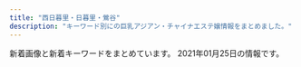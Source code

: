```yaml
---
title: "西日暮里・日暮里・鶯谷"
description: "キーワード別にの巨乳アジアン・チャイナエステ嬢情報をまとめました。"
---
```


新着画像と新着キーワードをまとめています。
2021年01月25日の情報です。

<DmmAffiliateIns />
<KeywordTable
  shops={
    [
    {
        "keywords": {
            "C": 21
        },
        "img_links": [
            "http://es-rlx.com/staff/mai/01.jpg",
            "http://es-rlx.com/img/ttl_rec.png",
            "http://es-rlx.com/img/access/kanban.png",
            "http://es-rlx.com/staff/yuki/01.jpg",
            "http://es-rlx.com/staff/rumi/01.jpg",
            "http://es-rlx.com/img/access/road04.jpg",
            "http://es-rlx.com/pic/top2.jpg",
            "http://es-rlx.com/img/youtube.jpg",
            "http://es-rlx.com/img/access/road01.jpg",
            "http://es-rlx.com/staff/minami/01.jpg",
            "http://es-rlx.com/staff/mai/01mb.jpg",
            "http://es-rlx.com/img/ttl_mobile.png",
            "http://es-rlx.com/img/access/roaddm.png",
            "http://es-rlx.com/pic/top1.jpg",
            "http://es-rlx.com/staff/anna/01.jpg",
            "http://es-rlx.com/staff/yuki/01mb.jpg",
            "http://es-rlx.com/img/ft_tel.png",
            "http://es-rlx.com/img/ttl_tnew.png",
            "http://es-rlx.com/img/access/road02.jpg",
            "http://es-rlx.com/img/ttl_staff.png",
            "http://es-rlx.com/staff/sakura/01.jpg",
            "http://es-rlx.com/img/access/road03.jpg",
            "http://es-rlx.com/pic/top3.jpg",
            "http://es-rlx.com/staff/rumi/01mb.jpg",
            "http://es-rlx.com/staff/anna/01mb.jpg",
            "http://es-rlx.com/pic/head.png",
            "http://es-rlx.com/i/files/homeimg.jpg",
            "http://es-rlx.com/staff/sakura/01mb.jpg",
            "http://es-rlx.com/staff/minami/01mb.jpg"
        ],
        "name": "\u5065\u7f8e\u5802",
        "url": "http://es-rlx.com/",
        "station": "JR\u9daf\u8c37\u99c5\u5317\u53e3"
    },
    {
        "keywords": {
            "85": 12,
            "87": 8,
            "E": 4,
            "C": 14,
            "86": 4,
            "D": 20
        },
        "url": "https://mominoki.tyo.ac/",
        "name": "\u3082\u307f\u306e\u6728",
        "img_links": [
            "https://mominoki.tyo.ac/photos/sites/41/2020/09/2020092810535583.jpg",
            "https://mominoki.tyo.ac/images/room4.jpg",
            "https://mominoki.tyo.ac/images/themes/pink/no2.png",
            "https://mominoki.tyo.ac/images/themes/pink/mobile.jpg",
            "https://mominoki.tyo.ac/photos/sites/41/2020/09/2020092804344750.jpg",
            "https://mominoki.tyo.ac/images/themes/pink/no1.png",
            "https://mominoki.tyo.ac/images/themes/pink/r3.jpg",
            "https://mominoki.tyo.ac/images/room3.jpg",
            "https://mominoki.tyo.ac/images/themes/pink/s_newface.png",
            "https://mominoki.tyo.ac/photos/sites/41/2020/11/2020111401222038.jpg",
            "https://mominoki.tyo.ac/photos/sites/41/2020/09/2020092804344859.jpg",
            "https://mominoki.tyo.ac/photos/sites/41/2020/09/2020092804344656.jpg",
            "https://mominoki.tyo.ac/images/themes/pink/s_news.png",
            "https://mominoki.tyo.ac/images/themes/pink/s_staff.png",
            "https://mominoki.tyo.ac/images/room2.jpg",
            "https://mominoki.tyo.ac/images/themes/pink/s_link.png",
            "https://mominoki.tyo.ac/images/themes/pink/line.png",
            "https://mominoki.tyo.ac/images/room1.jpg",
            "https://mominoki.tyo.ac/images/themes/pink/s_pickup.png",
            "https://mominoki.tyo.ac/images/themes/pink/s_ranking.png",
            "https://mominoki.tyo.ac/photos/sites/41/2020/09/2020092801595154.jpg"
        ],
        "station": "\u753a\u5c4b\u99c51\u756a\u51fa\u53e3"
    },
    {
        "url": "http://momo.tyo.cm/",
        "name": "\u6843",
        "img_links": [
            "http://momo.tyo.cm/images/pagetop.png",
            "http://momo.tyo.cm/images/tit04.png",
            "http://momo.tyo.cm/images/tit02.png",
            "http://momo.tyo.cm/images/nav_link04.png",
            "http://momo.tyo.cm/images/nav_link05.png",
            "http://momo.tyo.cm/images/tit_com05.png",
            "http://momo.tyo.cm/images/tit_com04.png",
            "http://momo.tyo.cm/images/nav_link01.png",
            "http://momo.tyo.cm/images/border02.png",
            "http://momo.tyo.cm/images/top_slider01.jpg",
            "http://momo.tyo.cm/images/tit05.png",
            "http://momo.tyo.cm/images/tit_com01.png",
            "http://momo.tyo.cm/images/news.png",
            "http://momo.tyo.cm/photos/sites/53/2020/12/2020120110412383.jpg",
            "http://momo.tyo.cm/images/tit_link01.png",
            "http://momo.tyo.cm/images/tit_com02.png",
            "http://momo.tyo.cm/images/nav_link06.png",
            "http://momo.tyo.cm/images/tit_com03.png",
            "http://momo.tyo.cm/images/top_slider02.jpg",
            "http://momo.tyo.cm/photos/sites/53/2020/08/2020083106342133.jpg",
            "http://momo.tyo.cm/images/tit03.png",
            "http://momo.tyo.cm/images/tit_com.png",
            "http://momo.tyo.cm/images/nav_link03.png",
            "http://momo.tyo.cm/images/tit01.png",
            "http://momo.tyo.cm/images/nav_link02.png",
            "http://momo.tyo.cm/photos/sites/53/2020/08/2020083106342164.jpg",
            "http://momo.tyo.cm/images/tit_staff.png",
            "http://momo.tyo.cm/images/border01.png",
            "http://momo.tyo.cm/photos/sites/53/2020/12/202012011041246.jpg",
            "http://momo.tyo.cm/images/bg_pick.png"
        ],
        "station": "JR\u65e5\u66ae\u91cc\u99c5\u5357\u53e3",
        "keywords": {
            "86": 15,
            "85": 5,
            "D": 20
        }
    },
    {
        "station": "JR\u9daf\u8c37\u99c5\u5317\u53e3",
        "url": "http://www.es-ms.work/",
        "name": "\u30df\u30a1\u30aa\u30df\u30a1\u30aa",
        "keywords": {},
        "img_links": [
            "http://www.es-ms.work/images/rec1.jpg",
            "http://www.es-ms.work/img/kaya1.jpg",
            "http://www.es-ms.work/images/3.jpg",
            "http://www.es-ms.work/images/1.jpg",
            "http://www.es-ms.work/img/rina1.jpg",
            "http://www.es-ms.work/images/int2.jpg",
            "http://www.es-ms.work/images/ac1.jpg",
            "http://www.es-ms.work/images/int1.jpg",
            "http://www.es-ms.work/images/rec2.jpg",
            "http://www.es-ms.work/images/tg.jpg",
            "http://www.es-ms.work/images/2.jpg",
            "http://www.es-ms.work/staff/sayuri.jpg",
            "http://www.es-ms.work/images/interior_t.jpg",
            "http://www.es-ms.work/images/head.jpg",
            "http://www.es-ms.work/images/news.jpg",
            "http://www.es-ms.work/images/staff_t.jpg",
            "http://www.es-ms.work/staff/rina.jpg",
            "http://www.es-ms.work/staff/kaya.jpg",
            "http://www.es-ms.work/images/s1.png",
            "http://www.es-ms.work/img/sayuri1.jpg",
            "http://www.es-ms.work/images/sys.jpg"
        ]
    },
    {
        "station": "JR\u65e5\u66ae\u91cc\u99c5\u5357\u53e3",
        "keywords": {
            "\u30bb\u30af\u30b7\u30fc": 29,
            "G": 2,
            "E": 2
        },
        "img_links": [
            "https://www.sofia-est.com/img/material/top_infomation.png",
            "https://www.sofia-est.com/img/material/yakusoku.png",
            "https://www.sofia-est.com/img/girl/thumb/s111_2.jpg",
            "https://www.sofia-est.com/img/material/page8_subt2.png",
            "https://www.sofia-est.com/img/girl/thumb/s55_2.jpg",
            "https://www.sofia-est.com/img/girl/list/s56_list.jpg",
            "https://www.sofia-est.com/img/material/gm3_rollout.png",
            "https://www.sofia-est.com/img/girl/thumb/s97_1.jpg",
            "https://www.sofia-est.com/img/material/course_tanta2.png",
            "https://www.sofia-est.com/img/girl/list/s85_list.jpg",
            "https://www.sofia-est.com/img/girl/pickup/pickup20191220093623.jpg",
            "https://www.sofia-est.com/img/material/mob_youtube.png",
            "https://www.sofia-est.com/img/girl/main/s55_1.jpg",
            "https://www.sofia-est.com/img/top/topslide20141211.jpg",
            "https://www.sofia-est.com/img/girl/main/s97_1.jpg",
            "https://www.sofia-est.com/img/girl/list/s111_list.jpg",
            "https://www.sofia-est.com/img/material/movie_right_yaji.png",
            "https://www.sofia-est.com/img/girl/thumb/s92_2.jpg",
            "https://www.sofia-est.com/img/material/page8_subt1.png",
            "https://www.sofia-est.com/img/material/photo1.jpg",
            "https://www.sofia-est.com/img/material/page3_subt1.png",
            "https://www.sofia-est.com/img/girl/thumb/s85_1.jpg",
            "https://www.sofia-est.com/img/material/top_camp.png",
            "https://www.sofia-est.com/img/girl/thumb/s81_3.jpg",
            "https://www.sofia-est.com/img/material/page6_subt2.png",
            "https://www.sofia-est.com/img/girl/mobilepickup/mobilepickup20200302124127.jpg",
            "https://www.sofia-est.com/img/material/gm6_rollout.png",
            "https://www.sofia-est.com/img/material/photo2.jpg",
            "https://www.sofia-est.com/img/material/page3_1_subt2.png",
            "https://www.sofia-est.com/img/girl/main/s99_1.jpg",
            "https://www.sofia-est.com/img/girl/thumb/s81_4.jpg",
            "https://www.sofia-est.com/img/material/photo7.jpg",
            "https://www.sofia-est.com/img/girl/thumb/s55_3.jpg",
            "https://www.sofia-est.com/img/material/photobig.jpg",
            "https://www.sofia-est.com/img/material/page4_subt2.png",
            "https://www.sofia-est.com/img/girl/thumb/s57_2.jpg",
            "https://www.sofia-est.com/img/material/noimg_m.jpg",
            "https://www.sofia-est.com/img/material/page5_subt2.png",
            "https://www.sofia-est.com/img/girl/list/s55_list.jpg",
            "https://www.sofia-est.com/img/top/topslide20150918.jpg",
            "https://www.sofia-est.com/img/material/courseoption_rev1.png",
            "https://www.sofia-est.com/img/girl/list/s81_list.jpg",
            "https://www.sofia-est.com/img/girl/thumb/s81_2.jpg",
            "https://www.sofia-est.com/img/material/photo5.jpg",
            "https://www.sofia-est.com/img/material/top_kodawariimg1.jpg",
            "https://www.sofia-est.com/img/girl/thumb/s89_1.jpg",
            "https://www.sofia-est.com/img/what/coupon202009.png",
            "https://www.sofia-est.com/img/girl/list/s99_list.jpg",
            "https://www.sofia-est.com/img/material/photo4.jpg",
            "https://www.sofia-est.com/img/girl/main/s94_1.jpg",
            "https://www.sofia-est.com/img/girl/list/s57_list.jpg",
            "https://www.sofia-est.com/img/material/page4_subt1.png",
            "https://www.sofia-est.com/img/girl/main/s84_1.jpg",
            "https://www.sofia-est.com/img/material/photo6.jpg",
            "https://www.sofia-est.com/img/girl/thumb/s99_1.jpg",
            "https://www.sofia-est.com/img/girl/main/s57_1.jpg",
            "https://www.sofia-est.com/img/girl/thumb/s99_2.jpg",
            "https://www.sofia-est.com/img/top/topslide20141210.jpg",
            "https://www.sofia-est.com/img/girl/main/s111_1.jpg",
            "https://www.sofia-est.com/img/material/movieicon.png",
            "https://www.sofia-est.com/img/material/photo3.jpg",
            "https://www.sofia-est.com/img/girl/thumb/s57_4.jpg",
            "https://www.sofia-est.com/img/material/iph.png",
            "https://www.sofia-est.com/img/material/page3_1_subt1.png",
            "https://www.sofia-est.com/img/girl/list/s94_list.jpg",
            "https://www.sofia-est.com/img/girl/thumb/s85_3.jpg",
            "https://www.sofia-est.com/img/girl/list/s92_list.jpg",
            "https://www.sofia-est.com/img/material/movie_left_yaji.png",
            "https://www.sofia-est.com/img/material/gm2_rollout.png",
            "https://www.sofia-est.com/img/girl/thumb/s94_1.jpg",
            "https://www.sofia-est.com/img/material/page6_subt3.png",
            "https://www.sofia-est.com/img/material/coursepoint_rev2.png",
            "https://www.sofia-est.com/img/girl/thumb/s97_2.jpg",
            "https://www.sofia-est.com/img/material/mobileqr.png",
            "https://www.sofia-est.com/img/material/top_kodawari.png",
            "https://www.sofia-est.com/img/material/phototxt.jpg",
            "https://www.sofia-est.com/img/girl/main/s85_1.jpg",
            "https://www.sofia-est.com/img/girl/main/s92_1.jpg",
            "https://www.sofia-est.com/img/girl/thumb/s57_3.jpg",
            "https://www.sofia-est.com/img/material/doublecourse_rev1.png",
            "https://www.sofia-est.com/img/girl/thumb/s55_1.jpg",
            "https://www.sofia-est.com/img/girl/thumb/s94_2.jpg",
            "https://www.sofia-est.com/img/material/gm5_rollout.png",
            "https://www.sofia-est.com/img/girl/thumb/s84_2.jpg",
            "https://www.sofia-est.com/img/material/top_twitter.png",
            "https://www.sofia-est.com/img/girl/thumb/s85_2.jpg",
            "https://www.sofia-est.com/img/material/hosi5.png",
            "https://www.sofia-est.com/img/material/page7_subt1.png",
            "https://www.sofia-est.com/img/girl/thumb/s92_1.jpg",
            "https://www.sofia-est.com/img/material/noimg_thumb.jpg",
            "https://www.sofia-est.com/img/girl/pickup/pickup20200111122329.jpg",
            "https://www.sofia-est.com/img/girl/pickup/pickup20190509222453.jpg",
            "https://www.sofia-est.com/img/material/top_newface.png",
            "https://www.sofia-est.com/img/girl/thumb/s100_1.jpg",
            "https://www.sofia-est.com/img/girl/list/s84_list.jpg",
            "https://www.sofia-est.com/img/material/pagetop_rollout.png",
            "https://www.sofia-est.com/img/girl/thumb/s57_1.jpg",
            "https://www.sofia-est.com/img/girl/main/s81_1.jpg",
            "https://www.sofia-est.com/img/material/gm4_rollout.png",
            "https://www.sofia-est.com/img/material/page6_subt1.png",
            "https://www.sofia-est.com/img/girl/thumb/s56_2.jpg",
            "https://www.sofia-est.com/img/material/movie20141210.jpg",
            "https://www.sofia-est.com/img/girl/thumb/s84_1.jpg",
            "https://www.sofia-est.com/img/material/gm1_rollout.png",
            "https://www.sofia-est.com/img/material/top_pickup.png",
            "https://www.sofia-est.com/img/banner/koko_120x60.png",
            "https://www.sofia-est.com/img/girl/list/s89_list.jpg",
            "https://www.sofia-est.com/img/material/photo8.jpg",
            "https://www.sofia-est.com/img/material/course_tanta1.png",
            "https://www.sofia-est.com/img/material/top_about.png",
            "https://www.sofia-est.com/img/material/page5_subt1.png",
            "https://www.sofia-est.com/img/material/noimg_b.jpg",
            "https://www.sofia-est.com/img/girl/thumb/s81_5.jpg",
            "https://www.sofia-est.com/img/girl/pickup/pickup20180411052859.jpg",
            "https://www.sofia-est.com/img/girl/thumb/s56_1.jpg",
            "https://www.sofia-est.com/img/girl/list/s97_list.jpg",
            "https://www.sofia-est.com/img/girl/pickup/pickup20191220093702.jpg",
            "https://www.sofia-est.com/img/material/page2_subt1.png",
            "https://www.sofia-est.com/img/girl/thumb/s81_1.jpg",
            "https://www.sofia-est.com/img/material/top_news.png",
            "https://www.sofia-est.com/img/material/top_movie.png",
            "https://www.sofia-est.com/img/girl/list/s100_list.jpg",
            "https://www.sofia-est.com/img/girl/thumb/s111_1.jpg",
            "https://www.sofia-est.com/img/material/sd_rt_btn.png",
            "https://www.sofia-est.com/img/girl/main/s56_1.jpg"
        ],
        "name": "\u30bd\u30d5\u30a3\u30a2",
        "url": "https://www.sofia-est.com/"
    },
    {
        "station": "JR\u65e5\u66ae\u91cc\u99c5\u6771\u53e3",
        "keywords": {},
        "url": "http://es-minami.com/",
        "name": "\u307f\u306a\u307f",
        "img_links": [
            "http://es-minami.com/gals/yuki1.jpg",
            "http://www.es-minami.com/gals/mika2.jpg",
            "http://www.es-minami.com/images/riri1.jpg",
            "http://www.es-minami.com/img/sayuri1.jpg",
            "http://www.es-minami.com/images/sayuri1.jpg",
            "http://es-minami.com/img/sayuri2.jpg",
            "http://www.es-minami.com/gals/sakura1.jpg",
            "http://www.es-minami.com/img/mika2.jpg",
            "http://es-minami.com/images/news.png",
            "http://es-minami.com/gals/riri1.jpg",
            "http://es-minami.com/gals/sakura1.jpg",
            "http://www.es-minami.com/images/news.png",
            "http://www.es-minami.com/gals/riri1.jpg",
            "http://es-minami.com/img/riri1.jpg",
            "http://es-minami.com/gals/sayuri1.jpg",
            "http://es-minami.com/images/staff-bar.png",
            "http://es-minami.com/images/riri1.jpg",
            "http://es-minami.com/gals/sayuri2.jpg",
            "http://www.es-minami.com/images/pick_staff6.jpg",
            "http://es-minami.com/images/mobole.png",
            "http://www.es-minami.com/gals/nana1.jpg",
            "http://www.es-minami.com/images/mika1.jpg",
            "http://www.es-minami.com/img/nana1.jpg",
            "http://es-minami.com/img/mika1.jpg",
            "http://es-minami.com/gals/nana1.jpg",
            "http://es-minami.com/images/pick_staff6.jpg",
            "http://www.es-minami.com/img/sayuri2.jpg",
            "http://es-minami.com/images/mika2.jpg",
            "http://es-minami.com/images/sayuri2.jpg",
            "http://es-minami.com/images/rika1.jpg",
            "http://es-minami.com/gals/mika2.jpg",
            "http://www.es-minami.com/images/sayuri2.jpg",
            "http://www.es-minami.com/gals/rika1.jpg",
            "http://es-minami.com/images/mika1.jpg",
            "http://es-minami.com/images/sayuri1.jpg",
            "http://www.es-minami.com/img/riri1.jpg",
            "http://www.es-minami.com/images/mika2.jpg",
            "http://es-minami.com/img/yuki1.jpg",
            "http://www.es-minami.com/images/mobole.png",
            "http://www.es-minami.com/img/yuki1.jpg",
            "http://www.es-minami.com/gals/sayuri1.jpg",
            "http://es-minami.com/img/mika2.jpg",
            "http://www.es-minami.com/images/staff-bar.png",
            "http://www.es-minami.com/images/nana1.jpg",
            "http://www.es-minami.com/images/yuki1.jpg",
            "http://es-minami.com/gals/mika1.jpg",
            "http://www.es-minami.com/gals/sayuri2.jpg",
            "http://es-minami.com/images/yuki1.jpg",
            "http://www.es-minami.com/gals/mika1.jpg",
            "http://www.es-minami.com/gals/yuki1.jpg",
            "http://es-minami.com/images/nana1.jpg",
            "http://es-minami.com/img/nana1.jpg",
            "http://www.es-minami.com/img/mika1.jpg",
            "http://es-minami.com/gals/rika1.jpg",
            "http://es-minami.com/img/sayuri1.jpg",
            "http://www.es-minami.com/images/rika1.jpg"
        ]
    },
    {
        "img_links": [
            "http://chou.ies.bz/photos/sites/85/2020/12/2020121802483415.jpg",
            "http://chou.ies.bz/images/s_pick.png",
            "http://chou.ies.bz/photos/sites/85/2019/07/2019070106330942.jpg",
            "http://chou.ies.bz/photos/sites/85/2019/07/2019070106340260.jpg",
            "http://chou.ies.bz/images/s_news.png",
            "http://chou.ies.bz/photos/sites/85/2019/07/2019070106333414.jpg",
            "http://chou.ies.bz/images/s_staff.jpg",
            "http://chou.ies.bz/photos/sites/85/2019/12/2019120602315853.jpg",
            "http://chou.ies.bz/photos/sites/85/2019/07/2019070509385227.jpg",
            "http://chou.ies.bz/photos/sites/85/2020/12/2020120204150858.jpg",
            "http://chou.ies.bz/images/n3.png",
            "http://chou.ies.bz/photos/sites/85/2020/10/2020100610383828.jpg",
            "http://chou.ies.bz/photos/sites/85/2020/12/2020120204265615.jpg",
            "http://chou.ies.bz/images/n1.jpg",
            "http://chou.ies.bz/images/mobile.png",
            "http://chou.ies.bz/images/top.png",
            "http://chou.ies.bz/photos/sites/85/2019/07/2019070106320474.jpg",
            "http://chou.ies.bz/photos/sites/85/2019/06/2019062803491517.jpg",
            "http://chou.ies.bz/images/s3.png",
            "http://chou.ies.bz/images/s1.png",
            "http://chou.ies.bz/photos/sites/85/2020/10/2020100610370157.jpg",
            "http://chou.ies.bz/images/s_link.png"
        ],
        "name": "\u706f\u308a\u5c4b",
        "keywords": {
            "84": 2,
            "87": 1,
            "85": 1,
            "C": 1,
            "D": 9,
            "E": 1,
            "86": 7
        },
        "station": "JR\u897f\u65e5\u66ae\u91cc\u99c5",
        "url": "http://chou.ies.bz/"
    },
    {
        "img_links": [
            "http://www.en-nippori.net/image/mainparts/images/navi01_06.jpg",
            "http://www.en-nippori.net/image/mainparts/images/navi01_05.jpg",
            "http://www.en-nippori.net/image/therapist/06.jpg",
            "http://www.en-nippori.net/image/therapist/04.jpg",
            "http://www.en-nippori.net/image/mainparts/main.jpg",
            "http://www.en-nippori.net/image/index/top.jpg",
            "http://www.en-nippori.net/image/mainparts/images/navi01_03.jpg",
            "http://www.en-nippori.net/image/therapist/01.jpg",
            "http://www.en-nippori.net/image/mainparts/images/navi01_04.jpg",
            "http://www.en-nippori.net/image/therapist/02.jpg",
            "http://www.en-nippori.net/image/mainparts/images/navi01_07.jpg",
            "http://www.en-nippori.net/image/mainparts/images/navi01_02.jpg",
            "http://www.en-nippori.net/image/therapist/03.jpg"
        ],
        "keywords": {
            "C": 6
        },
        "station": "JR\u65e5\u66ae\u91cc\u99c5\u6771\u53e3",
        "url": "http://www.en-nippori.net/",
        "name": "\u7e01"
    },
    {
        "station": "JR\u65e5\u66ae\u91cc\u99c5",
        "url": "http://www.night.ne.jp/tokyo/hayasi/",
        "keywords": {},
        "name": "\u6797\u30de\u30c3\u30b5\u30fc\u30b8",
        "img_links": [
            "http://www.night.ne.jp/tokyo/hayasi/img/index_top.jpg",
            "http://www.night.ne.jp/tokyo/hayasi/img/view_1.jpg",
            "http://www.night.ne.jp/_format/P/img/index_enter_1.jpg",
            "http://www.night.ne.jp/nightnet/img/16.jpg",
            "http://www.night.ne.jp/nightnet/img/10.jpg",
            "http://www.night.ne.jp/_format/W/img/whats_view.jpg",
            "http://www.night.ne.jp/nightnet/img/6.jpg",
            "http://www.night.ne.jp/tokyo/hayasi/img/view_5.jpg",
            "http://www.night.ne.jp/nightnet/img/4.jpg",
            "http://www.night.ne.jp/tokyo/hayasi/img/view_6.jpg",
            "http://www.night.ne.jp/tokyo/hayasi/img/index.jpg",
            "http://www.night.ne.jp/tokyo/hayasi/img/view_2.jpg",
            "http://www.night.ne.jp/_format/P/img/whats_news.jpg",
            "http://www.night.ne.jp/nightnet/img/8.jpg",
            "http://www.night.ne.jp/nightnet/img/1.jpg",
            "http://www.night.ne.jp/nightnet/img/17.jpg",
            "http://www.night.ne.jp/nightnet/img/3.jpg",
            "http://www.night.ne.jp/nightnet/img/15.jpg",
            "http://www.night.ne.jp/_format/P/img/over_msg_01.jpg",
            "http://www.night.ne.jp/tokyo/hayasi/img/view_3.jpg",
            "http://www.night.ne.jp/nightnet/img/9.jpg",
            "http://www.night.ne.jp/tokyo/hayasi/img/view_4.jpg",
            "http://www.night.ne.jp/nightnet/img/11.jpg",
            "http://www.night.ne.jp/nightnet/img/5.jpg",
            "http://www.night.ne.jp/nightnet/img/14.jpg",
            "http://www.night.ne.jp/_format/P/img/over_msg_02.jpg",
            "http://www.night.ne.jp/tokyo/hayasi/img/qr_code.jpg",
            "http://www.night.ne.jp/nightnet/img/7.jpg",
            "http://www.night.ne.jp/nightnet/img/12a.jpg",
            "http://www.night.ne.jp/tokyo/hayasi/img_staff/g_7181.jpg",
            "http://www.night.ne.jp/nightnet/img/13.jpg",
            "http://www.night.ne.jp/tokyo/hayasi/img/index_view.jpg",
            "http://www.night.ne.jp/nightnet/img/2.jpg"
        ]
    },
    {
        "name": "\u3075\u308f\u3075\u308f",
        "img_links": [
            "http://flowerscent.este.work/head_1_4691_1553674270167089.png",
            "http://flowerscent.este.work/head_3_4691_1556258938113847.png",
            "http://flowerscent.este.work/2/uploadimg/1599833697.jpg",
            "http://flowerscent.este.work/2/uploadimg/1600260826.jpg",
            "http://flowerscent.este.work/head_2_4691_1553674270815382.png"
        ],
        "station": "JR\u897f\u65e5\u66ae\u91cc\u99c5",
        "keywords": {
            "86": 12,
            "87": 12,
            "C": 36,
            "83": 36,
            "D": 12,
            "E": 12
        },
        "url": "http://flowerscent.este.work/"
    },
    {
        "img_links": [
            "http://www.relax-mirai.info/images/momo1.jpg",
            "http://www.relax-mirai.info/images/m03.jpg",
            "http://www.relax-mirai.info/gals/emi1.jpg",
            "http://www.relax-mirai.info/gals/kaka1.jpg",
            "http://www.relax-mirai.info/images/m04.jpg",
            "http://www.relax-mirai.info/images/risa1.jpg",
            "http://www.relax-mirai.info/i/images/sayuri1.jpg",
            "http://www.relax-mirai.info/i/images/momo1.jpg",
            "http://www.relax-mirai.info/i/120/sayuri1.jpg",
            "http://www.relax-mirai.info/images/sayuri1.jpg",
            "http://www.relax-mirai.info/images/info02.jpg",
            "http://www.relax-mirai.info/gals/risa1.jpg",
            "http://www.relax-mirai.info/images/info01.jpg",
            "http://www.relax-mirai.info/images/qr.jpg",
            "http://www.relax-mirai.info/gals/aki1.jpg",
            "http://www.relax-mirai.info/images/m02.jpg"
        ],
        "keywords": {},
        "name": "\u672a\u6765",
        "station": "\u65e5\u66ae\u91cc\u99c5\u6771\u53e3",
        "url": "http://www.relax-mirai.info/"
    },
    {
        "station": "JR\u65e5\u66ae\u91cc\u99c5\u5357\u53e3",
        "url": "http://www.mac-riraku106.xyz/",
        "keywords": {
            "E": 7,
            "94": 3,
            "86": 18,
            "85": 15,
            "D": 46,
            "F": 3,
            "C": 20
        },
        "name": "\u306f\u305f\u3061",
        "img_links": [
            "http://www.mac-riraku106.xyz/static/picture/1.jpg",
            "http://www.mac-riraku106.xyz/uploads/191008/1-19100Q5453V63.jpg",
            "http://www.mac-riraku106.xyz/uploads/190723/33-1.jpg",
            "http://www.mac-riraku106.xyz/uploads/190723/34-1.jpg",
            "http://www.mac-riraku106.xyz/static/picture/top-img02.png",
            "http://www.mac-riraku106.xyz/static/picture/michi02.png",
            "http://www.mac-riraku106.xyz/uploads/200501/1-200501125251121.jpg",
            "http://www.mac-riraku106.xyz/uploads/200310/1-20031013091I08.jpg",
            "http://www.mac-riraku106.xyz/uploads/200325/1-2003251H340B9.jpg",
            "http://www.mac-riraku106.xyz/uploads/191128/1-19112Q3111UF.jpg",
            "http://www.mac-riraku106.xyz/uploads/200317/1-20031G44235R7.jpg",
            "http://www.mac-riraku106.xyz/uploads/200317/1-20031G4420c38.jpg",
            "http://www.mac-riraku106.xyz/uploads/200608/1-20060Q02506204.jpg",
            "http://www.mac-riraku106.xyz/uploads/200501/1-200501144951148.jpg",
            "http://www.mac-riraku106.xyz/uploads/191209/1-1912091229204E.jpg",
            "http://www.mac-riraku106.xyz/uploads/190723/30-1.jpg",
            "http://www.mac-riraku106.xyz/uploads/190723/10-2.jpg",
            "http://www.mac-riraku106.xyz/static/picture/call.png",
            "http://www.mac-riraku106.xyz/uploads/200801/1-200P1110412514.jpg",
            "http://www.mac-riraku106.xyz/uploads/200310/1-200310130925920.jpg",
            "http://www.mac-riraku106.xyz/uploads/200818/1-200QQ554231G.jpg",
            "http://www.mac-riraku106.xyz/uploads/200801/1-200P1110631926.jpg",
            "http://www.mac-riraku106.xyz/uploads/190926/1-1Z926131R6102.jpg",
            "http://www.mac-riraku106.xyz/uploads/191209/1-191209123459153.jpg",
            "http://www.mac-riraku106.xyz/uploads/191219/1-191219124141563.jpg",
            "http://www.mac-riraku106.xyz/static/picture/michi01.png",
            "http://www.mac-riraku106.xyz/uploads/200501/1-200501145002a7.jpg",
            "http://www.mac-riraku106.xyz/static/picture/top-img01.png",
            "http://www.mac-riraku106.xyz/uploads/190723/10-1.jpg",
            "http://www.mac-riraku106.xyz/uploads/190723/23-3.jpg",
            "http://www.mac-riraku106.xyz/uploads/190723/1-2.jpg",
            "http://www.mac-riraku106.xyz/uploads/200501/1-200501125159161.jpg",
            "http://www.mac-riraku106.xyz/uploads/200818/1-200QQ55415J4.jpg",
            "http://www.mac-riraku106.xyz/uploads/200501/1-200501125150516.jpg",
            "http://www.mac-riraku106.xyz/static/picture/tel.png",
            "http://www.mac-riraku106.xyz/uploads/200325/1-2003251H312V4.jpg",
            "http://www.mac-riraku106.xyz/uploads/191219/1-19121912423J29.jpg",
            "http://www.mac-riraku106.xyz/uploads/200310/1-200310130Z0421.jpg",
            "http://www.mac-riraku106.xyz/uploads/200801/1-200P1110A4M2.jpg",
            "http://www.mac-riraku106.xyz/uploads/190723/1-1.jpg",
            "http://www.mac-riraku106.xyz/uploads/190723/21-1.jpg",
            "http://www.mac-riraku106.xyz/uploads/200317/1-20031G44220J0.jpg",
            "http://www.mac-riraku106.xyz/uploads/191128/1-19112Q3102OP.jpg",
            "http://www.mac-riraku106.xyz/uploads/191106/1-191106092S0357.jpg",
            "http://www.mac-riraku106.xyz/uploads/191128/1-19112Q31009521.jpg",
            "http://www.mac-riraku106.xyz/uploads/190723/25-1.jpg",
            "http://www.mac-riraku106.xyz/uploads/200818/1-200QQ5535E92.jpg",
            "http://www.mac-riraku106.xyz/uploads/190906/1-1ZZ6125225A4.jpg",
            "http://www.mac-riraku106.xyz/uploads/190826/1-1ZR6144611E0.jpg",
            "http://www.mac-riraku106.xyz/uploads/191106/1-191106092T0531.jpg",
            "http://www.mac-riraku106.xyz/uploads/190826/1-1ZR614462Qa.jpg",
            "http://www.mac-riraku106.xyz/static/picture/top-img09.png",
            "http://www.mac-riraku106.xyz/uploads/200608/1-20060Q0251EY.jpg",
            "http://www.mac-riraku106.xyz/static/picture/2.jpg",
            "http://www.mac-riraku106.xyz/uploads/190723/23-2.jpg",
            "http://www.mac-riraku106.xyz/uploads/191106/1-191106092J62Y.jpg",
            "http://www.mac-riraku106.xyz/uploads/190723/23-1.jpg",
            "http://www.mac-riraku106.xyz/static/picture/top-img03.png",
            "http://www.mac-riraku106.xyz/uploads/200501/1-200501145011C2.jpg",
            "http://www.mac-riraku106.xyz/uploads/190926/1-1Z926131T2408.jpg",
            "http://www.mac-riraku106.xyz/uploads/190906/1-1ZZ612503C39.jpg",
            "http://www.mac-riraku106.xyz/uploads/191008/1-19100Q5451M20.jpg",
            "http://www.mac-riraku106.xyz/uploads/200501/1-200501125300127.jpg",
            "http://www.mac-riraku106.xyz/uploads/191209/1-191209122ZY50.jpg"
        ]
    },
    {
        "name": "\u5fc3\u7f8e",
        "station": "JR\u9daf\u8c37\u99c5\u5317\u53e3",
        "keywords": {},
        "url": "http://www.ai-lian.work/",
        "img_links": [
            "http://www.ai-lian.work/images/int1.jpg",
            "http://www.ai-lian.work/images/2.jpg",
            "http://www.ai-lian.work/images/line.png",
            "http://www.ai-lian.work/images/news.jpg",
            "http://www.ai-lian.work/img/saya1.jpg",
            "http://www.ai-lian.work/images/int2.jpg",
            "http://www.ai-lian.work/images/head.jpg",
            "http://www.ai-lian.work/images/interior_t.jpg",
            "http://www.ai-lian.work/images/ta.jpg",
            "http://www.ai-lian.work/images/tel.jpg",
            "http://www.ai-lian.work/images/3.jpg",
            "http://www.ai-lian.work/images/mobile.jpg",
            "http://www.ai-lian.work/images/staff_t.jpg",
            "http://www.ai-lian.work/img/yui1.jpg",
            "http://www.ai-lian.work/img/aya1.jpg",
            "http://www.ai-lian.work/images/rec1.jpg",
            "http://www.ai-lian.work/images/1.jpg",
            "http://www.ai-lian.work/images/sys1.jpg"
        ]
    },
    {
        "url": "http://yonze.m-relax.net/",
        "name": "\u30e8\u30f3\u30bc",
        "station": "JR\u65e5\u66ae\u91cc\u99c5\u6771\u53e3",
        "img_links": [
            "http://yonze.m-relax.net/pic/pic3.jpg",
            "http://yonze.m-relax.net/pic/pic2.jpg",
            "http://yonze.m-relax.net/images/pic-imihi2.jpg",
            "http://yonze.m-relax.net/images/cam.png",
            "http://yonze.m-relax.net/images/bar-midasi1.png",
            "http://yonze.m-relax.net/images/b-tel2.png",
            "http://yonze.m-relax.net/images/cam20201201.png",
            "http://yonze.m-relax.net/pic/pic1.jpg",
            "http://yonze.m-relax.net/images/bar-greeting.png",
            "http://yonze.m-relax.net/images/bar-photo.png",
            "http://yonze.m-relax.net/images/bar-cam.png"
        ],
        "keywords": {}
    },
    {
        "img_links": [
            "http://lapis.tyo.cm/images/top.png",
            "http://lapis.tyo.cm/images/s_face.jpg",
            "http://lapis.tyo.cm/images/pick_bj3.jpg",
            "http://lapis.tyo.cm/images/new.jpg",
            "http://lapis.tyo.cm/images/nbj1.jpg",
            "http://lapis.tyo.cm/images/s_staff.jpg",
            "http://lapis.tyo.cm/images/s_link.jpg",
            "http://lapis.tyo.cm/photos/sites/75/2021/01/2021010407562290.jpg",
            "http://lapis.tyo.cm/photos/sites/75/2021/01/2021010407562324.jpg",
            "http://lapis.tyo.cm/photos/sites/75/2021/01/2021010407562482.jpg",
            "http://lapis.tyo.cm/images/mobile.jpg",
            "http://lapis.tyo.cm/images/s_blog.jpg",
            "http://lapis.tyo.cm/images/pick_bj1.jpg",
            "http://lapis.tyo.cm/photos/sites/75/2021/01/2021010407562697.jpg",
            "http://lapis.tyo.cm/images/nbj3.jpg",
            "http://lapis.tyo.cm/images/s_pick.jpg"
        ],
        "url": "http://lapis.tyo.cm/",
        "name": "\u30e9\u30d4\u30b9",
        "keywords": {
            "D": 16,
            "83": 4,
            "87": 4,
            "86": 8
        },
        "station": "JR\u9daf\u8c37\u99c5\u5317\u53e3"
    },
    {
        "img_links": [
            "http://onkyoukou.tyo.cm/images/n1.jpg",
            "http://onkyoukou.tyo.cm/images/top.png",
            "http://onkyoukou.tyo.cm/images/nbj3.jpg",
            "http://onkyoukou.tyo.cm/images/s_link.jpg",
            "http://onkyoukou.tyo.cm/images/n3.jpg",
            "http://onkyoukou.tyo.cm/photos/sites/88/2017/03/staff4.jpg",
            "http://onkyoukou.tyo.cm/images/s_staff1.jpg",
            "http://onkyoukou.tyo.cm/images/face_bj.jpg",
            "http://onkyoukou.tyo.cm/photos/sites/88/2020/03/2020030111163079.jpg",
            "http://onkyoukou.tyo.cm/images/s_mobile.jpg",
            "http://onkyoukou.tyo.cm/images/face_bj3.jpg",
            "http://onkyoukou.tyo.cm/images/acc1.jpg",
            "http://onkyoukou.tyo.cm/photos/sites/88/2017/03/staff2.jpg",
            "http://onkyoukou.tyo.cm/images/s_news.jpg",
            "http://onkyoukou.tyo.cm/photos/sites/88/2017/03/staff1.jpg",
            "http://onkyoukou.tyo.cm/images/acc3.jpg",
            "http://onkyoukou.tyo.cm/images/nbj1.jpg",
            "http://onkyoukou.tyo.cm/images/mobile.jpg",
            "http://onkyoukou.tyo.cm/images/s_face.jpg",
            "http://onkyoukou.tyo.cm/images/acc2.jpg",
            "http://onkyoukou.tyo.cm/images/s_staff.jpg",
            "http://onkyoukou.tyo.cm/images/s_pick.jpg",
            "http://onkyoukou.tyo.cm/images/line.jpg"
        ],
        "keywords": {
            "86": 3,
            "C": 13,
            "87": 3,
            "88": 6
        },
        "name": "\u6e29\u99a8\u6e2f-\u304a\u3093\u304d\u3087\u3046\u3053\u3046-",
        "url": "http://onkyoukou.tyo.cm/",
        "station": "JR\u897f\u65e5\u66ae\u91cc\u99c5"
    },
    {
        "img_links": [
            "http://www.hohoemi.es-relax.info/images/r05.jpg",
            "http://www.hohoemi.es-relax.info/images/r01.jpg",
            "http://www.hohoemi.es-relax.info/images/162-1.jpg",
            "http://www.hohoemi.es-relax.info/images/nanami1.jpg",
            "http://www.hohoemi.es-relax.info/gals/egao1.jpg",
            "http://www.hohoemi.es-relax.info/gals/mimi1.jpg",
            "http://www.hohoemi.es-relax.info/images/r04.jpg",
            "http://www.hohoemi.es-relax.info/images/img02.jpg",
            "http://www.hohoemi.es-relax.info/gals/mirai1.jpg",
            "http://www.hohoemi.es-relax.info/gals/monika1.jpg",
            "http://www.hohoemi.es-relax.info/images/img03.jpg",
            "http://www.hohoemi.es-relax.info/gals/yuri1.jpg",
            "http://www.hohoemi.es-relax.info/gals/karin1.jpg",
            "http://www.hohoemi.es-relax.info/gals/yuyu1.jpg",
            "http://www.hohoemi.es-relax.info/gals/nana1.jpg",
            "http://www.hohoemi.es-relax.info/gals/rika1.jpg",
            "http://www.hohoemi.es-relax.info/images/newsbar.jpg",
            "http://www.hohoemi.es-relax.info/i/room/r04.jpg",
            "http://www.hohoemi.es-relax.info/gals/nanami1.jpg",
            "http://www.hohoemi.es-relax.info/images/img04.jpg",
            "http://www.hohoemi.es-relax.info/images/r03.jpg",
            "http://www.hohoemi.es-relax.info/i/room/r03.jpg",
            "http://www.hohoemi.es-relax.info/i/room/r01.jpg",
            "http://www.hohoemi.es-relax.info/images/r02.jpg",
            "http://www.hohoemi.es-relax.info/i/room/r02.jpg"
        ],
        "url": "http://www.hohoemi.es-relax.info/",
        "keywords": {},
        "name": "\u307b\u307b\u3048\u307f",
        "station": "JR\u897f\u65e5\u66ae\u91cc\u99c5"
    }
]
}
/>
<DmmAffiliateScript />
